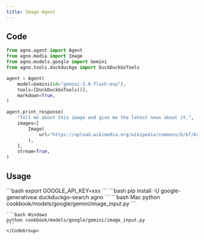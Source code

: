 ```yaml
---
title: Image Agent
---
```


## Code

```python cookbook/models/google/gemini/image_input.py
from agno.agent import Agent
from agno.media import Image
from agno.models.google import Gemini
from agno.tools.duckduckgo import DuckDuckGoTools

agent = Agent(
    model=Gemini(id="gemini-2.0-flash-exp"),
    tools=[DuckDuckGoTools()],
    markdown=True,
)

agent.print_response(
    "Tell me about this image and give me the latest news about it.",
    images=[
        Image(
            url="https://upload.wikimedia.org/wikipedia/commons/b/bf/Krakow_-_Kosciol_Mariacki.jpg"
        ),
    ],
    stream=True,
)
```

## Usage

<Steps>
  <Snippet file="create-venv-step.mdx" />

  <Step title="Set your API key">
    ```bash
    export GOOGLE_API_KEY=xxx
    ```
  </Step>

  <Step title="Install libraries">
    ```bash
    pip install -U google-generativeai duckduckgo-search agno
    ```
  </Step>

  <Step title="Run Agent">
    <CodeGroup>
    ```bash Mac
    python cookbook/models/google/gemini/image_input.py
    ```

    ```bash Windows
    python cookbook/models/google/gemini/image_input.py
    ```
    </CodeGroup>
  </Step>
</Steps>